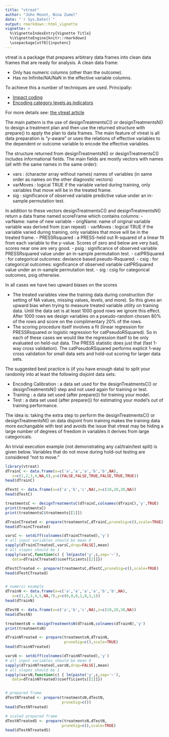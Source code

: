 ```yaml
---
title: "vtreat"
author: "John Mount, Nina Zumel"
date: "`r Sys.Date()`"
output: rmarkdown::html_vignette
vignette: >
  %\VignetteIndexEntry{Vignette Title}
  %\VignetteEngine{knitr::rmarkdown}
  \usepackage[utf8]{inputenc}
---
```


vtreat is a package that prepares arbitrary data frames into
clean data frames that are ready for analysis.  A clean data
frame:

- Only has numeric columns (other than the outcome).
- Has no Infinite/NA/NaN in the effective variable columns.


To achieve this a number of techniques are used.  Principally:

- [Impact coding](http://www.win-vector.com/blog/2012/07/modeling-trick-impact-coding-of-categorical-variables-with-many-levels/)
- [Encoding category levels as indicators](http://www.win-vector.com/blog/2014/12/a-comment-on-preparing-data-for-classifiers/)

For more details see: [the vtreat article](http://www.win-vector.com/blog/2014/08/vtreat-designing-a-package-for-variable-treatment/)

The main pattern is the use of designTreatmentsC() or designTreatmentsN() to design a treatment plan and then use the returned structure with prepare() to apply the plan to data frames.  The main feature of vtreat is all data preparation is "y-aware" or uses the relations of effective variables to the dependent or outcome variable to encode the effective variables.

The structure returned from designTreatmentsN() or designTreatmentsC() includes informational fields.  The main fields are mostly vectors with names (all with the same names in the same order):

- vars : (character array without names) names of variables (in same order as names on the other diagnostic vectors)
- varMoves : logical TRUE if the variable varied during training, only variables that move will be in the treated frame.
- sig : significance of observed variable predictive value under an in-sample permutation test.

In addition to these vectors designTreatmentsC() and designTreatmentsN() return a data frame named scoreFrame which contains columns:
- varName: name of new variable
- origName: name of original variable variable was derived from (can repeat)
- varMoves : logical TRUE if the variable varied during training, only variables that move will be in the treated frame.
- PRESSRsquared : a PRESS-held out R-squared of a linear fit from each variable to the y-value.  Scores of zero and below are very bad, scores near one are very good.
- psig : significance of observed variable PRESSRsquared value under an in-sample permutation test.
- catPRSquared : for categorical outcomes: deviance based pseudo-Rsquared.
- csig : for categorical outcomes: significance of observed variable catPRSquared value under an in-sample permutation test.
- sig : csig for categorical outcomes, psig otherwise.


In all cases we have two upward biases on the scores

- The treated variables view the training data during construction (for setting of NA values, missing values, levels, and more).  So this gives an upward bias when trying to measure treated variable utility on training data.  Until the data set is at least 1000 good rows we ignore this effect.  After 1000 rows we design variables on a pseudo-random chosen 80% of the rows and score on the complimentary 20% of the rows.
- The scoring procedure itself involves a fit (linear regression for PRESSRsquared or logistic regression for catPseudoRSquared).  So in each of these cases we would like the regression itself to be only evaluated on held-out data.  The PRESS statistic does just that (fast 1-way cross validation).   The catPseudoRSquared performs explicit 1-way cross validation for small data sets and hold-out scoring for larger data sets.

The suggested best practice is (if you have enough data) to split your randomly into at least the following disjoint data sets:

- Encoding Calibration : a data set used for the designTreatmentsC() or designTreatmentsN() step and not used again for training or test.
- Training : a data set used (after prepare()) for training your model.
- Test : a data set used (after prepare()) for estimating your model's out of training performance.

The idea is: taking the extra step to perform the designTreatmentsC() or designTreatmentsN() on data disjoint from training makes the training data more exchangable with test and avoids the issue that vtreat may be hiding a large number of degrees of freedom in variables it derives from large categoricals.

An trivial execution example (not demonstrating any cal/train/test split) is given below.  Variables that do not move during hold-out testing are considered "not to move."

```r
library(vtreat)
dTrainC <- data.frame(x=c('a','a','a','b','b',NA),
   z=c(1,2,3,4,NA,6),y=c(FALSE,FALSE,TRUE,FALSE,TRUE,TRUE))
head(dTrainC)

dTestC <- data.frame(x=c('a','b','c',NA),z=c(10,20,30,NA))
head(dTestC)

treatmentsC <- designTreatmentsC(dTrainC,colnames(dTrainC),'y',TRUE)
print(treatmentsC)
print(treatmentsC$treatments[[1]])

dTrainCTreated <- prepare(treatmentsC,dTrainC,pruneSig=c(),scale=TRUE)
head(dTrainCTreated)

varsC <- setdiff(colnames(dTrainCTreated),'y')
# all input variables should be mean 0
sapply(dTrainCTreated[,varsC,drop=FALSE],mean)
# all slopes should be 1
sapply(varsC,function(c) { lm(paste('y',c,sep='~'),
   data=dTrainCTreated)$coefficients[[2]]})

dTestCTreated <- prepare(treatmentsC,dTestC,pruneSig=c(),scale=TRUE)
head(dTestCTreated)


# numeric example
dTrainN <- data.frame(x=c('a','a','a','a','b','b',NA),
   z=c(1,2,3,4,5,NA,7),y=c(0,0,0,1,0,1,1))
head(dTrainN)

dTestN <- data.frame(x=c('a','b','c',NA),z=c(10,20,30,NA))
head(dTestN)

treatmentsN = designTreatmentsN(dTrainN,colnames(dTrainN),'y')
print(treatmentsN)

dTrainNTreated <- prepare(treatmentsN,dTrainN,
                          pruneSig=c(),scale=TRUE)
head(dTrainNTreated)

varsN <- setdiff(colnames(dTrainNTreated),'y')
# all input variables should be mean 0
sapply(dTrainNTreated[,varsN,drop=FALSE],mean) 
# all slopes should be 1
sapply(varsN,function(c) { lm(paste('y',c,sep='~'),
   data=dTrainNTreated)$coefficients[[2]]}) 


# prepared frame
dTestNTreated <- prepare(treatmentsN,dTestN,
                         pruneSig=c())
head(dTestNTreated)

# scaled prepared frame
dTestNTreatedS <- prepare(treatmentsN,dTestN,
                         pruneSig=c(),scale=TRUE)
head(dTestNTreatedS)
```
